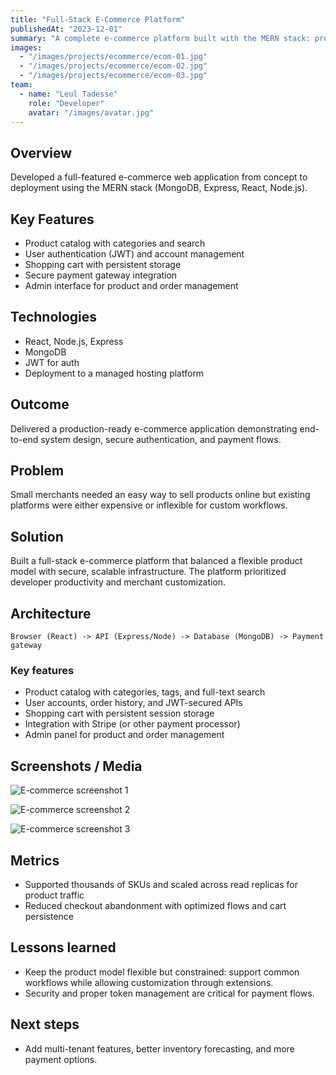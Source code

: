 ```yaml
---
title: "Full-Stack E-Commerce Platform"
publishedAt: "2023-12-01"
summary: "A complete e-commerce platform built with the MERN stack: product catalogs, auth, shopping cart, and payment integration."
images:
  - "/images/projects/ecommerce/ecom-01.jpg"
  - "/images/projects/ecommerce/ecom-02.jpg"
  - "/images/projects/ecommerce/ecom-03.jpg"
team:
  - name: "Leul Tadesse"
    role: "Developer"
    avatar: "/images/avatar.jpg"
---
```


## Overview

Developed a full-featured e-commerce web application from concept to deployment using the MERN stack (MongoDB, Express, React, Node.js).

## Key Features

- Product catalog with categories and search
- User authentication (JWT) and account management
- Shopping cart with persistent storage
- Secure payment gateway integration
- Admin interface for product and order management

## Technologies

- React, Node.js, Express
- MongoDB
- JWT for auth
- Deployment to a managed hosting platform

## Outcome

Delivered a production-ready e-commerce application demonstrating end-to-end system design, secure authentication, and payment flows.

## Problem

Small merchants needed an easy way to sell products online but existing platforms were either expensive or inflexible for custom workflows.

## Solution

Built a full-stack e-commerce platform that balanced a flexible product model with secure, scalable infrastructure. The platform prioritized developer productivity and merchant customization.

## Architecture

```text
Browser (React) -> API (Express/Node) -> Database (MongoDB) -> Payment gateway
```

### Key features
- Product catalog with categories, tags, and full-text search
- User accounts, order history, and JWT-secured APIs
- Shopping cart with persistent session storage
- Integration with Stripe (or other payment processor)
- Admin panel for product and order management

## Screenshots / Media
![E-commerce screenshot 1](/images/projects/ecommerce/ecom-01.jpg)

![E-commerce screenshot 2](/images/projects/ecommerce/ecom-02.jpg)

![E-commerce screenshot 3](/images/projects/ecommerce/ecom-03.jpg)

## Metrics
- Supported thousands of SKUs and scaled across read replicas for product traffic
- Reduced checkout abandonment with optimized flows and cart persistence

## Lessons learned
- Keep the product model flexible but constrained: support common workflows while allowing customization through extensions.
- Security and proper token management are critical for payment flows.

## Next steps
- Add multi-tenant features, better inventory forecasting, and more payment options.

